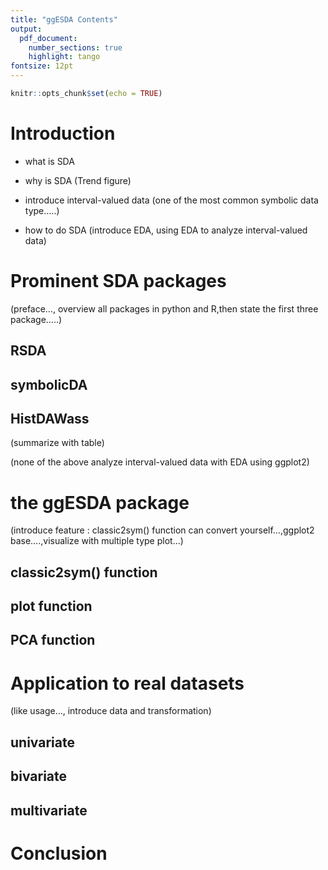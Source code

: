 ```yaml
---
title: "ggESDA Contents"
output:  
  pdf_document:
    number_sections: true
    highlight: tango
fontsize: 12pt 
---
```


```r
knitr::opts_chunk$set(echo = TRUE)
```

# Introduction

* what is SDA

* why is SDA (Trend figure)

* introduce interval-valued data (one of the most common
symbolic data type.....)

* how to do SDA (introduce EDA, using EDA to analyze interval-valued data)

# Prominent SDA packages

(preface..., overview all packages in python and R,then state the first three package.....)

## RSDA

## symbolicDA

## HistDAWass

(summarize with table)

(none of the above analyze interval-valued data with EDA using ggplot2)

# the ggESDA package

(introduce feature : classic2sym() function can convert yourself...,ggplot2 base....,visualize with multiple type plot...)

## classic2sym() function

## plot function

## PCA function

# Application to real datasets

(like usage..., introduce data and transformation)

## univariate

## bivariate

## multivariate


# Conclusion


